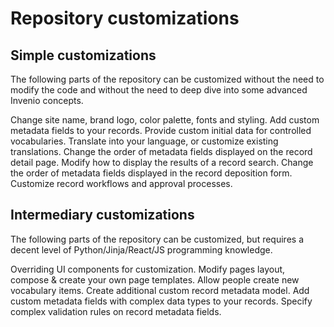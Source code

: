 
# Repository customizations

## Simple customizations

The following parts of the repository can be customized without the need to modify the code and without the need to deep dive into some advanced Invenio concepts.

<Cards>
  <Card title="Branding" arrow href="/customize/branding/theme">
    Change site name, brand logo, color palette, fonts and styling.
  </Card>
  <Card title="Custom fields" arrow href="/customize/record/custom_fields">
    Add custom metadata fields to your records.
  </Card>
  <Card title="Vocabularies" arrow href="/customize/vocabularies/initial_data">
    Provide custom initial data for controlled vocabularies.
  </Card>
  <Card title="Translations" arrow href="/customize/translations">
    Translate into your language, or customize existing translations.
  </Card>
  <Card title="Record landing page" arrow href="/customize/record/detail">
    Change the order of metadata fields displayed on the record detail page.
  </Card>
  <Card title="Search results" arrow href="/customize/record/search">
    Modify how to display the results of a record search.
  </Card>
  <Card title="Record deposition" arrow href="/customize/record/deposit">
    Change the order of metadata fields displayed in the record deposition form.
  </Card>
  <Card title="Record workflows" arrow href="/customize/workflows">
    Customize record workflows and approval processes.
  </Card>
</Cards>

## Intermediary customizations

The following parts of the repository can be customized, but requires a decent level of Python/Jinja/React/JS programming knowledge.

<Cards>
  <Card title="Overriding UI components" arrow href="/customize/overriding">
    Overriding UI components for customization.
  </Card>
  <Card title="Page templates" arrow href="/customize/branding/templating">
    Modify pages layout, compose & create your own page templates.
  </Card>
  <Card
    title="Editable vocabularies"
    arrow
    href="/customize/vocabularies/editable"
  >
    Allow people create new vocabulary items.
  </Card>
  <Card title="Create record model" arrow href="/customize/record/new_model">
    Create additional custom record metadata model.
  </Card>
  <Card
    title="Complex custom fields"
    arrow
    href="/customize/record/complex_fields"
  >
    Add custom metadata fields with complex data types to your records.
  </Card>
  <Card
    title="Complex validation"
    arrow
    href="/customize/record/complex_validation"
  >
    Specify complex validation rules on record metadata fields.
  </Card>
</Cards>

